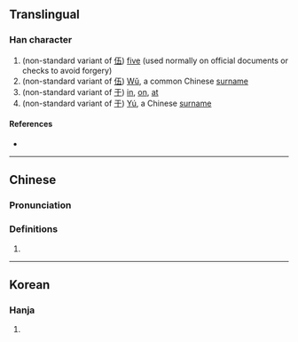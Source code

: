{{character info/new}}
==Translingual==

===Han character===
{{Han char|rn=9|rad=人|as=03|sn=5|four=|canj=OMD|ids=⿰[[亻]][[于]]}}

# (non-standard variant of [[伍]]) [[five]] (used normally on official documents or checks to avoid forgery)
# (non-standard variant of [[伍]]) [[wǔ|Wǔ]], a common Chinese [[surname]]
# (non-standard variant of [[于]]) [[in]], [[on]], [[at]]
# (non-standard variant of [[于]]) [[yú|Yú]], a Chinese [[surname]]

====References====
* {{Han ref|kx=0094.051|dkj=|dj=|hdz=|uh=3435|ud=13365|bh=|bd=}}

----

==Chinese==
{{zh-forms}}

===Pronunciation===
{{zh-pron
|m=wǔ,yú
|c=ng5,yu1
|mc=
|oc=
|ma=
|cat=num,pn,prep
}}

===Definitions===
{{zh-hanzi}}

# {{rfdef|lang=zh}}

----

==Korean==

===Hanja===
{{ko-hanja|hangeul=유|rv=yu|mr=yu|y=yu|eumhun=선비|ehrv=seonbi|ehmr=sŏnbi|ehy=senpi}}

# {{defn|lang=ko|sort=人03}}